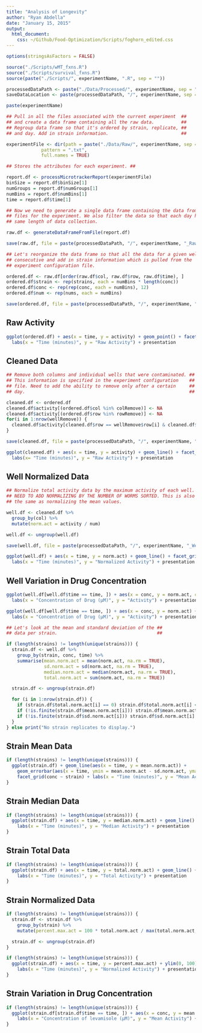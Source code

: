 ```yaml
---
title: "Analysis of Longevity"
author: "Ryan Abdella"
date: "January 15, 2015"
output:
  html_document:
    css: ~/Github/Food-Optimization/Scripts/foghorn_edited.css
---
```



```r

options(stringsAsFactors = FALSE)

source("./Scripts/wMT_fxns.R")
source("./Scripts/survival_fxns.R")
source(paste("./Scripts/", experimentName, ".R", sep = ""))

processedDataPath <- paste("./Data/Processed/", experimentName, sep = "")
saveDataLocation <- paste(processedDataPath, "/", experimentName, sep = "")

paste(experimentName)

```

```r

## Pull in all the files associated with the current experiment  ##
## and create a data frame containing all the raw data.          ##
## Regroup data frame so that it's ordered by strain, replicate, ##
## and day. Add in strain information.                           ##

experimentFile <- dir(path = paste("./Data/Raw/", experimentName, sep = ""), 
             pattern = ".txt", 
             full.names = TRUE)

## Stores the attributes for each experiment. ##

report.df <- processMicrotrackerReport(experimentFile)
binSize = report.df$binSize[1]
numGroups = report.df$numGroups[1]
numBins = report.df$numBins[1]
time = report.df$time[1]

## Now we need to generate a single data frame containing the data from all the ##
## files for the experiment. We also filter the data so that each day has the   ##
## same length of data collection.                                              ##

raw.df <- generateDataFrameFromFile(report.df)

save(raw.df, file = paste(processedDataPath, "/", experimentName, "_Raw.Rda", sep = ""), ascii = TRUE)

## Let's reorganize the data frame so that all the data for a given well is ##
## consecutive and add in strain information which is pulled from the       ##
## experiment configuration file.                                           ##

ordered.df <- raw.df[order(raw.df$col, raw.df$row, raw.df$time), ]
ordered.df$strain <- rep(strains, each = numBins * length(conc))
ordered.df$conc <- rep(rep(conc, each = numBins), 12)
ordered.df$num <- rep(nums, each = numBins)

save(ordered.df, file = paste(processedDataPath, "/", experimentName, "_Processed.Rda", sep = ""), ascii = TRUE)

```

## Raw Activity ##

```r

ggplot(ordered.df) + aes(x = time, y = activity) + geom_point() + facet_grid(row ~ col) +
  labs(x = "Time (minutes)", y = "Raw Activity") + presentation

```

## Cleaned Data ##

```r

## Remove both columns and individual wells that were contaminated. ##
## This information is specified in the experiment configuration    ##
## file. Need to add the ability to remove only after a certain     ##
## day.                                                             ##

cleaned.df <- ordered.df
cleaned.df$activity[(ordered.df$col %in% colRemove)] <- NA
cleaned.df$activity[(ordered.df$row %in% rowRemove)] <- NA
for(i in 1:nrow(wellRemove)) {
  cleaned.df$activity[cleaned.df$row == wellRemove$row[i] & cleaned.df$col == wellRemove$col[i]] <- NA
}

save(cleaned.df, file = paste(processedDataPath, "/", experimentName, "_Cleaned.Rda", sep = ""), ascii = TRUE)

```

```r

ggplot(cleaned.df) + aes(x = time, y = activity) + geom_line() + facet_grid(row ~ col) +
  labs(x= "Time (minutes)", y = "Raw Activity") + presentation

```

## Well Normalized Data ##

```r

## Normalize total activity data by the maximum activity of each well. ##
## NEED TO ADD NORMALIZING BY THE NUMBER OF WORMS SORTED. This is also ##
## the same as normalizing the mean values.                            ##

well.df <- cleaned.df %>%
  group_by(col) %>%
  mutate(norm.act = activity / num)

well.df <- ungroup(well.df)

save(well.df, file = paste(processedDataPath, "/", experimentName, "_Well.Rda", sep = ""), ascii = TRUE)

```

```r

ggplot(well.df) + aes(x = time, y = norm.act) + geom_line() + facet_grid(row ~ col) +
  labs(x = "Time (minutes)", y = "Normalized Activity") + presentation

```

## Well Variation in Drug Concentration ##

```r

ggplot(well.df[well.df$time == time, ]) + aes(x = conc, y = norm.act, color = factor(col)) + geom_line() +
  labs(x = "Concentration of Drug (µM)", y = "Activity") + presentation

ggplot(well.df[well.df$time == time, ]) + aes(x = conc, y = norm.act) + geom_line() +
  labs(x = "Concentration of Drug (µM)", y = "Activity") + presentation + facet_wrap( ~ col)

```

```r

## Let's look at the mean and standard deviation of the ##
## data per strain.                                     ##

if (length(strains) != length(unique(strains))) {
  strain.df <- well.df %>%
    group_by(strain, conc, time) %>%
    summarise(mean.norm.act = mean(norm.act, na.rm = TRUE), 
              sd.norm.act = sd(norm.act, na.rm = TRUE), 
              median.norm.act = median(norm.act, na.rm = TRUE), 
              total.norm.act = sum(norm.act, na.rm = TRUE))

  strain.df <- ungroup(strain.df)

  for (i in 1:nrow(strain.df)) {
    if (strain.df$total.norm.act[i] == 0) strain.df$total.norm.act[i] <- NA
    if (!is.finite(strain.df$mean.norm.act[i])) strain.df$mean.norm.act[i] <- NA
    if (!is.finite(strain.df$sd.norm.act[i])) strain.df$sd.norm.act[i] <- NA
  }
} else print("No strain replicates to display.")

```

## Strain Mean Data ##

```r

if (length(strains) != length(unique(strains))) {
  ggplot(strain.df) + geom_line(aes(x = time, y = mean.norm.act)) + 
    geom_errorbar(aes(x = time, ymin = mean.norm.act - sd.norm.act, ymax = mean.norm.act + sd.norm.act)) + 
    facet_grid(conc ~ strain) + labs(x = "Time (minutes)", y = "Mean Activity") + presentation
}

```

## Strain Median Data ##

```r

if (length(strains) != length(unique(strains))) {
  ggplot(strain.df) + aes(x = time, y = median.norm.act) + geom_line() + facet_grid(conc ~ strain) +
    labs(x = "Time (minutes)", y = "Median Activity") + presentation
}

```

## Strain Total Data ##

```r

if (length(strains) != length(unique(strains))) {
  ggplot(strain.df) + aes(x = time, y = total.norm.act) + geom_line() + facet_grid(conc ~ strain) +
    labs(x = "Time (minutes)", y = "Total Activity") + presentation
}

```

## Strain Normalized Data ##

```r

if (length(strains) != length(unique(strains))) {
  strain.df <- strain.df %>%
    group_by(strain) %>%
    mutate(percent.max.act = 100 * total.norm.act / max(total.norm.act, na.rm = TRUE))

  strain.df <- ungroup(strain.df)
}

```

```r

if (length(strains) != length(unique(strains))) {
  ggplot(strain.df) + aes(x = time, y = percent.max.act) + ylim(0, 100) + geom_line() + facet_grid(conc ~ strain) + 
    labs(x = "Time (minutes)", y = "Normalized Activity") + presentation
}

```

## Strain Variation in Drug Concentration ##

```r

if (length(strains) != length(unique(strains))) {
  ggplot(strain.df[strain.df$time == time, ]) + aes(x = conc, y = mean.norm.act, color = strain) + geom_line() +
    labs(x = "Concentration of levamisole (µM)", y = "Mean Activity") + presentation
}

```
